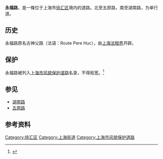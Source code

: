{{distinguish|永福路 (广州)}} 
{{expand|time=2016-10-29T11:04:10+00:00}}
{{Infobox Shanghai Road
|中文道路名称=永福路
|走向1=南
|走向2=北
|走向1(E)=S
|道路英文名=Yongfu Rd.
|走向2(E)=N
|图片= File:201908 German Consulate-General in Shanghai.jpg
|图片说明      =[[德国驻上海总领事馆|德国驻上海总领事馆]]
|道路属性=普通道路
|车速限制=40
|行车线数量= 双向两车道
|所在地区= [[上海市|上海市]][[徐汇区|徐汇区]]
|起点= 五原路
|终点= 湖南路
|命名缘由= 广西壮族自治区永福县
}}
'''永福路'''，是一條位于上海市[[徐汇区|徐汇区]]境内的道路。北至五原路，南至湖南路，为单行道。

==历史==
永福路原名古神父路（法语：Route Pere Huc），由[[上海法租界|上海法租界]]开辟。

==保护==
永福路被列入[[上海市风貌保护道路|上海市风貌保护道路]]名录，不得拓宽。<ref>{{cite book |title=《永不拓宽的街道》 |author=陈丹燕 |ISBN = 9787801868602 |publisher = 东方出版中心 |year = 2008}}</ref>

==参见==
* [[湖南路|湖南路]]
* [[五原路|五原路]]

==参考资料==
<references />

[[Category:徐汇区|Category:徐汇区]]
[[Category:上海街道|Category:上海街道]]
[[Category:上海市风貌保护道路|Category:上海市风貌保护道路]]